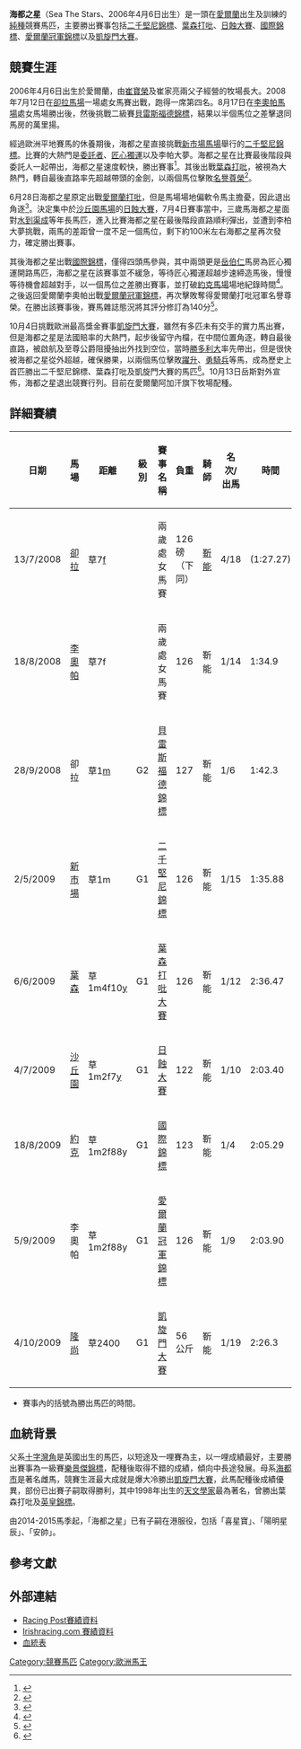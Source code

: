 {{infobox racehorse 
| name = 海都之星
| image = [[File:Sea_the_stars.jpg|200px]]
| caption = 海都之星
| sire = [[十字灣角|Cape Cross]]
| grandsire = 
| dam = [[海都市|Urban Sea]]
| damsire =  [[Miswaki|Miswaki]]
| sex = [[種馬|種馬]]
| foaled = 2006年4月6日
| country = {{IRE}}
| colour = 棗
| breeder = Sunderland Holdings Ltd
| owner = [[崔家亮|崔家亮]]
| trainer = [[岳斯|岳斯]]
| record = 9戰8冠
| earnings =  4,416,708[[歐元|歐元]]
| updated= 2008年10月
}}

'''海都之星'''（Sea The Stars、2006年4月6日出生）是一頭在[[愛爾蘭|愛爾蘭]]出生及訓練的[[純種馬|純種]]競賽馬匹，主要勝出賽事包括[[二千堅尼錦標|二千堅尼錦標]]、[[葉森打吡|葉森打吡]]、[[日蝕大賽|日蝕大賽]]、[[國際錦標|國際錦標]]、[[愛爾蘭冠軍錦標|愛爾蘭冠軍錦標]]以及[[凱旋門大賽|凱旋門大賽]]。

==競賽生涯==
2006年4月6日出生於愛爾蘭，由[[崔寶榮|崔寶榮]]及崔家亮兩父子經營的牧場長大。2008年7月12日在[[卻拉馬場|卻拉馬場]]一場處女馬賽出戰，跑得一席第四名。8月17日在[[李奧帕馬場|李奧帕馬場]]處女馬場勝出後，然後挑戰二級賽[[貝雷斯福德錦標|貝雷斯福德錦標]]，結果以半個馬位之差擊退同馬房的萬里揚。

經過歐洲平地賽馬的休養期後，海都之星直接挑戰[[新市場馬場|新市場馬場]]舉行的[[二千堅尼錦標|二千堅尼錦標]]。比賽的大熱門是[[委託者|委託者]]、[[匠心獨運|匠心獨運]]以及李帕大夢。海都之星在比賽最後階段與委託人一起帶出，海都之星速度較快，勝出賽事<ref>{{cite web|url=http://www.rte.ie/sport/racing/2009/0502/seathestars_2000guineas.html|title=Sea a star in 2000 Guineas|date=2009-05-02|work=RTE Sport|accessdate=2009-06-06|archive-date=2011-06-05|archive-url=https://web.archive.org/web/20110605233405/http://www.rte.ie/sport/racing/2009/0502/seathestars_2000guineas.html|dead-url=no}}</ref>。其後出戰[[葉森打吡|葉森打吡]]，被視為大熱門，轉自最後直路率先超越帶頭的金劍，以兩個馬位擊敗[[名譽尊榮|名譽尊榮]]<ref>{{cite web|url=http://news.bbc.co.uk/sport2/hi/other_sports/horse_racing/8086890.stm|title=Classic double for Sea The Stars|date=2009-06-06|work=BBC Sport|accessdate=2009-06-06|archive-date=2021-01-19|archive-url=https://web.archive.org/web/20210119161927/http://news.bbc.co.uk/sport2/hi/other_sports/horse_racing/8086890.stm|dead-url=no}}</ref>。

6月28日海都之星原定出戰[[愛爾蘭打吡|愛爾蘭打吡]]，但是馬場場地偏軟令馬主擔憂，因此退出角逐<ref>{{cite web|url=http://www.rte.ie/sport/racing/2009/0627/seathestars.html|title=Sea The Stars out of Irish Derby|date=2009-06-27|work=RTE Sport|accessdate=2009-07-04|archive-date=2011-06-05|archive-url=https://web.archive.org/web/20110605233421/http://www.rte.ie/sport/racing/2009/0627/seathestars.html|dead-url=no}}</ref>。決定集中於[[沙丘園馬場|沙丘園馬場]]的[[日蝕大賽|日蝕大賽]]，7月4日賽事當中，三歲馬海都之星面對[[水到渠成|水到渠成]]等年長馬匹，進入比賽海都之星在最後階段直路順利彈出，並遭到李柏大夢挑戰，兩馬的差距曾一度不足一個馬位，剩下約100米左右海都之星再次發力，確定勝出賽事。

其後海都之星出戰[[國際錦標|國際錦標]]，僅得四頭馬參與，其中兩頭更是[[岳伯仁|岳伯仁]]馬房為匠心獨運開路馬匹，海都之星在該賽事並不緩急，等待匠心獨運超越步速締造馬後，慢慢等待機會超越對手，以一個馬位之差勝出賽事，並打破[[約克馬場|約克馬場]]場地紀錄時間<ref>{{cite web|url=http://www.rte.ie/sport/racing/2009/0818/seathestars.html|title=Sea The Stars notches another win|date=2009-08-18|work=RTE Sport|accessdate=2009-08-18|archive-date=2011-06-05|archive-url=https://web.archive.org/web/20110605233427/http://www.rte.ie/sport/racing/2009/0818/seathestars.html|dead-url=no}}</ref>。之後返回愛爾蘭李奧帕出戰[[愛爾蘭冠軍錦標|愛爾蘭冠軍錦標]]，再次擊敗奪得愛爾蘭打吡冠軍名譽尊榮。在勝出該賽事後，賽馬雜誌態況將其評分修訂為140分<ref>{{cite web|url=http://www.independent.ie/sport/horse-racing/stars-soars-to-greatness-1879504.html|title=Stars soars to greatness|date=2009-09-06|work=愛爾蘭獨立報|accessdate=2009-09-12|archive-date=2012-10-23|archive-url=https://web.archive.org/web/20121023203651/http://www.independent.ie/sport/horse-racing/stars-soars-to-greatness-1879504.html|dead-url=no}}</ref>。

10月4日挑戰歐洲最高獎金賽事[[凱旋門大賽|凱旋門大賽]]，雖然有多匹未有交手的實力馬出賽，但是海都之星是法國賠率的大熱門，起步後留守內檔，在中間位置角逐，轉自最後直路，被啟航及至尊公爵阻擾抽出外找到空位，當時[[勝多利大|勝多利大]]率先帶出，但是很快被海都之星從外超越，確保勝果，以兩個馬位擊敗[[躍升|躍升]]、[[勇騎兵|勇騎兵]]等馬，成為歷史上首匹勝出二千堅尼錦標、葉森打吡及凱旋門大賽的馬匹<ref>{{cite web|url=http://news.bbc.co.uk/sport2/hi/other_sports/horse_racing/8280646.stm|title=Sea The Stars in historic Arc win|date=2009-10-04|work=BBC Sport|accessdate=2009-10-04|archive-date=2021-01-24|archive-url=https://web.archive.org/web/20210124225454/http://news.bbc.co.uk/sport2/hi/other_sports/horse_racing/8280646.stm|dead-url=no}}</ref>。10月13日岳斯對外宣佈，海都之星退出競賽行列。目前在愛爾蘭阿加汗旗下牧場配種。

==詳細賽績==
{| class="wikitable" style="font-size: 95%"
|-
!日期
!馬場
!距離
!級別
!賽事名稱
!負重
!騎師
!名次/出馬
!時間
!距離
!冠軍（亞軍）
|-
|13/7/2008
|[[卻拉馬場|卻拉]]
|草7[[浪_(量度單位)|f]]
|
|兩歲處女馬賽
|126磅（下同）
|[[靳能|靳能]]
|4/18
|(1:27.27)
|1
|Driving Snow
|-
|18/8/2008
|[[李奧帕馬場|李奧帕]]
|草7f
|
|兩歲處女馬賽
|126
|靳能
|1/14
|1:34.9
|2-1/2
|（Dark Humour）
|-
|28/9/2008
|卻拉
|草1[[英哩|m]]
|G2
|[[貝雷斯福德錦標|貝雷斯福德錦標]]
|127
|靳能
|1/6
|1:42.3
|1/2
|（萬里揚）
|-
|2/5/2009
|[[新市場馬場|新市場]]
|草1m
|G1
|[[二千堅尼錦標|二千堅尼錦標]]
|126
|靳能
|1/15
|1:35.88
|1-1/2
|（[[委託者|委託者]]）
|-
|6/6/2009
|[[葉森馬場|葉森]]
|草1m4f10[[碼|y]]
|G1
|[[葉森打吡大賽|葉森打吡大賽]]
|126
|靳能
|1/12
|2:36.47
|1-3/4
|（[[名譽尊榮|名譽尊榮]]）
|-
|4/7/2009
|[[沙丘園馬場|沙丘園]]
|草1m2f7[[碼|y]]
|G1
|[[日蝕大賽|日蝕大賽]]
|122
|靳能
|1/10
|2:03.40
|1
|（[[李伯大夢|李伯大夢]]）
|-
|18/8/2009
|[[約克馬場|約克]]
|草1m2f88y
|G1
|[[國際錦標|國際錦標]]
|123
|靳能
|1/4
|2:05.29
|1
|（[[匠心獨運|匠心獨運]]）
|-
|5/9/2009
|李奧帕
|草1m2f88y
|G1
|[[愛爾蘭冠軍錦標|愛爾蘭冠軍錦標]]
|126
|靳能
|1/9
|2:03.90
|2-1/2
|（名譽尊榮）
|-
|4/10/2009
|[[隆尚馬場|隆尚]]
|草2400
|G1
|[[凱旋門大賽|凱旋門大賽]]
|56公斤
|靳能
|1/19
|2:26.3
|2
|（[[躍升|躍升]]）
|}

*賽事內的括號為勝出馬匹的時間。

==血統背景==
父系[[十字灣角|十字灣角]]是英國出生的馬匹，以短途及一哩賽為主，以一哩成績最好，主要勝出賽事為一級賽[[樂景傑錦標|樂景傑錦標]]，配種後取得不錯的成績，傾向中長途發展。母系[[海都市|海都市]]是著名雌馬，競賽生涯最大成就是爆大冷勝出[[凱旋門大賽|凱旋門大賽]]，此馬配種後成績優異，部份已出賽子嗣取得勝利，其中1998年出生的[[天文學家_(馬)|天文學家]]最為著名，曾勝出葉森打吡及[[英皇錦標|英皇錦標]]。

由2014-2015馬季起，「海都之星」已有子嗣在港服役，包括「喜星寶」、「陽明星辰」、「安帥」。

==參考文獻==
<div class="references-small">
<references />
</div>

==外部連結==
*[http://www.racingpost.com/horses/horse_home.sd?horse_id=695547 Racing Post賽績資料] {{Wayback|url=http://www.racingpost.com/horses/horse_home.sd?horse_id=695547 |date=20160912194738 }}
*[http://www.irishracing.com/v5horseinfo?prt=297784 Irishracing.com 賽績資料]
*[http://www.pedigreequery.com/sea+the+stars 血統表] {{Wayback|url=http://www.pedigreequery.com/sea+the+stars |date=20201116014535 }}

[[Category:競賽馬匹|Category:競賽馬匹]]
[[Category:歐洲馬王|Category:歐洲馬王]]